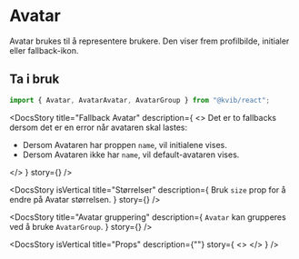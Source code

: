 
<Meta of={AvatarStories} />

<DocsContainer>

# Avatar

Avatar brukes til å representere brukere. Den viser frem profilbilde, initialer eller fallback-ikon.

## Ta i bruk

```jsx
import { Avatar, AvatarAvatar, AvatarGroup } from "@kvib/react";
```

<Feedback component="Avatar" />

<DocsStory
  title="Fallback Avatar"
  description={
    <>
      <Text>Det er to fallbacks dersom det er en error når avataren skal lastes:</Text>
      <ul>
        <li>
          Dersom Avataren har proppen <code>name</code>, vil initialene vises.
        </li>
        <li>
          Dersom Avataren ikke har <code>name</code>, vil default-avataren vises.
        </li>
      </ul>
    </>
  }
  story={<Canvas of={AvatarStories.AvatarFallback} sourceState="hidden" />}
/>

<DocsStory
  isVertical
  title="Størrelser"
  description={
    <Text>
      Bruk <code>size</code> prop for å endre på Avatar størrelsen.
    </Text>
  }
  story={<Canvas of={AvatarStories.AvatarSizes} sourceState="hidden" />}
/>

<DocsStory
  title="Avatar gruppering"
  description={
    <Text>
      <code>Avatar</code> kan grupperes ved å bruke <code>AvatarGroup</code>.
    </Text>
  }
  story={<Canvas of={AvatarStories.AvatarGrouping} sourceState="hidden" />}
/>

<DocsStory
  isVertical
  title="Props"
  description={""}
  story={
    <>
      <Canvas of={AvatarStories.Preview} />
      <Controls of={AvatarStories.Preview} />
    </>
  }
/>

</DocsContainer>
